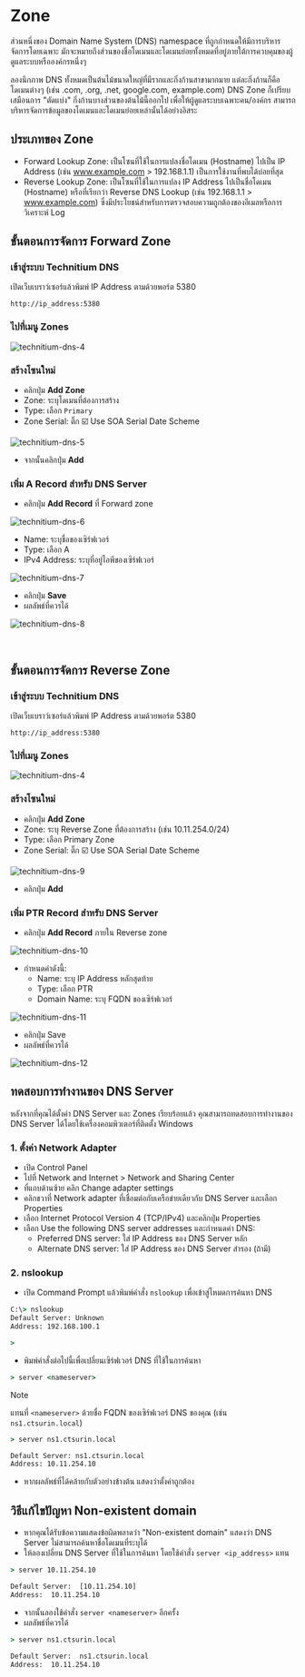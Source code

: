 
# Zone

ส่วนหนึ่งของ Domain Name System (DNS) namespace ที่ถูกกำหนดให้มีการบริหารจัดการโดยเฉพาะ มักจะหมายถึงส่วนของชื่อโดเมนและโดเมนย่อยทั้งหมดที่อยู่ภายใต้การควบคุมของผู้ดูแลระบบหรือองค์กรหนึ่งๆ

ลองนึกภาพ DNS ทั้งหมดเป็นต้นไม้ขนาดใหญ่ที่มีรากและกิ่งก้านสาขามากมาย แต่ละกิ่งก้านก็คือโดเมนต่างๆ (เช่น .com, .org, .net, google.com, example.com) DNS Zone ก็เปรียบเสมือนการ "ตัดแบ่ง" กิ่งก้านบางส่วนของต้นไม้นี้ออกไป เพื่อให้ผู้ดูแลระบบเฉพาะคน/องค์กร สามารถบริหารจัดการข้อมูลของโดเมนและโดเมนย่อยเหล่านั้นได้อย่างอิสระ

## ประเภทของ Zone

- Forward Lookup Zone: เป็นโซนที่ใช้ในการแปลงชื่อโดเมน (Hostname) ไปเป็น IP Address (เช่น www.example.com > 192.168.1.1) เป็นการใช้งานที่พบได้บ่อยที่สุด
- Reverse Lookup Zone: เป็นโซนที่ใช้ในการแปลง IP Address ไปเป็นชื่อโดเมน (Hostname) หรือที่เรียกว่า Reverse DNS Lookup (เช่น 192.168.1.1 > www.example.com) ซึ่งมีประโยชน์สำหรับการตรวจสอบความถูกต้องของอีเมลหรือการวิเคราะห์ Log

## ขั้นตอนการจัดการ Forward Zone

<Steps>

### เข้าสู่ระบบ Technitium DNS

เปิดเว็บเบราว์เซอร์แล้วพิมพ์ IP Address ตามด้วยพอร์ต 5380

```
http://ip_address:5380
```

### ไปที่เมนู Zones

![technitium-dns-4](/images/technitium/dns-4.png)

### สร้างโซนใหม่

- คลิกปุ่ม **Add Zone**
- Zone: ระบุโดเมนที่ต้องการสร้าง
- Type: เลือก `Primary`
- Zone Serial: ติ๊ก ☑️ Use SOA Serial Date Scheme

![technitium-dns-5](/images/technitium/dns-5.png)

- จากนั้นคลิกปุ่ม **Add**

### เพิ่ม A Record สำหรับ DNS Server

- คลิกปุ่ม **Add Record** ที่ Forward zone

![technitium-dns-6](/images/technitium/dns-6.png)

- Name: ระบุชื่อของเซิร์ฟเวอร์
- Type: เลือก A
- IPv4 Address: ระบุที่อยู่ไอพีของเซิร์ฟเวอร์

![technitium-dns-7](/images/technitium/dns-7.png)

- คลิกปุ่ม **Save**
- ผลลัพธ์ที่ควรได้

![technitium-dns-8](/images/technitium/dns-8.png)

</Steps>

<br/>

## ขั้นตอนการจัดการ Reverse Zone

<Steps>

### เข้าสู่ระบบ Technitium DNS

เปิดเว็บเบราว์เซอร์แล้วพิมพ์ IP Address ตามด้วยพอร์ต 5380

```
http://ip_address:5380
```

### ไปที่เมนู Zones

![technitium-dns-4](/images/technitium/dns-4.png)

### สร้างโซนใหม่

- คลิกปุ่ม **Add Zone**
- Zone: ระบุ Reverse Zone ที่ต้องการสร้าง (เช่น 10.11.254.0/24)
- Type: เลือก Primary Zone
- Zone Serial: ติ๊ก ☑️ Use SOA Serial Date Scheme

![technitium-dns-9](/images/technitium/dns-9.png)

- คลิกปุ่ม **Add**

### เพิ่ม PTR Record สำหรับ DNS Server

- คลิกปุ่ม **Add Record** ภายใน Reverse zone

![technitium-dns-10](/images/technitium/dns-10.png)

- กำหนดค่าดังนี้:
   - Name: ระบุ IP Address หลักสุดท้าย
   - Type: เลือก PTR
   - Domain Name: ระบุ FQDN ของเซิร์ฟเวอร์

![technitium-dns-11](/images/technitium/dns-11.png)

- คลิกปุ่ม Save
- ผลลัพธ์ที่ควรได้

![technitium-dns-12](/images/technitium/dns-12.png)

</Steps>

## ทดสอบการทำงานของ DNS Server

หลังจากที่คุณได้ตั้งค่า DNS Server และ Zones เรียบร้อยแล้ว คุณสามารถทดสอบการทำงานของ DNS Server ได้โดยใช้เครื่องคอมพิวเตอร์ที่ติดตั้ง Windows

### 1\. ตั้งค่า Network Adapter

- เปิด Control Panel
- ไปที่ Network and Internet \> Network and Sharing Center
- ที่แถบด้านซ้าย คลิก Change adapter settings
- คลิกขวาที่ Network adapter ที่เชื่อมต่อกับเครือข่ายเดียวกับ DNS Server และเลือก Properties
- เลือก Internet Protocol Version 4 (TCP/IPv4) และคลิกปุ่ม Properties
- เลือก Use the following DNS server addresses และกำหนดค่า DNS:
   - Preferred DNS server: ใส่ IP Address ของ DNS Server หลัก
   - Alternate DNS server: ใส่ IP Address ของ DNS Server สำรอง (ถ้ามี)

### 2\. nslookup

- เปิด Command Prompt แล้วพิมพ์คำสั่ง `nslookup` เพื่อเข้าสู่โหมดการค้นหา DNS

```cmd
C:\> nslookup
Default Server: Unknown
Address: 192.168.100.1

>
```

- พิมพ์คำสั่งต่อไปนี้เพื่อเปลี่ยนเซิร์ฟเวอร์ DNS ที่ใช้ในการค้นหา

```cmd
> server <nameserver>
```

> [!NOTE]
>
> แทนที่ `<nameserver>` ด้วยชื่อ FQDN ของเซิร์ฟเวอร์ DNS ของคุณ (เช่น `ns1.ctsurin.local`)

```cmd
> server ns1.ctsurin.local

Default Server: ns1.ctsurin.local
Address: 10.11.254.10
```

- หากผลลัพธ์ที่ได้คล้ายกับตัวอย่างข้างต้น แสดงว่าตั้งค่าถูกต้อง

## วิธีแก้ไขปัญหา Non-existent domain

- หากคุณได้รับข้อความแสดงข้อผิดพลาดว่า "Non-existent domain" แสดงว่า DNS Server ไม่สามารถค้นหาชื่อโดเมนที่ระบุได้
- ให้ลองเปลี่ยน DNS Server ที่ใช้ในการค้นหา โดยใช้คำสั่ง `server <ip_address>` แทน

```cmd
> server 10.11.254.10

Default Server:  [10.11.254.10]
Address:  10.11.254.10
```

- จากนั้นลองใช้คำสั่ง `server <nameserver>` อีกครั้ง
- ผลลัพธ์ที่ควรได้

```cmd
> server ns1.ctsurin.local

Default Server:  ns1.ctsurin.local
Address:  10.11.254.10
```